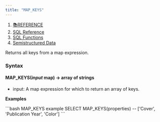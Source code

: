 ```yaml
---
title: "MAP_KEYS"
---
```


1. [📚REFERENCE](/reference)
2. [SQL Reference](/reference/sql-reference)
3. [SQL Functions](/reference/sql-reference/all-functions)
4. [Semistructured Data](/reference/sql-reference/all-functions/semistructured-data)

Returns all keys from a map expression.

### Syntax

#### MAP\_KEYS(*input* map) → array of strings

* input: A map expression for which to return an array of keys.

**Examples**

<CodeGroup>
  ```bash MAP_KEYS example
  SELECT MAP_KEYS(properties)
  -- ['Cover', 'Publication Year', 'Color']
  ```
</CodeGroup>
